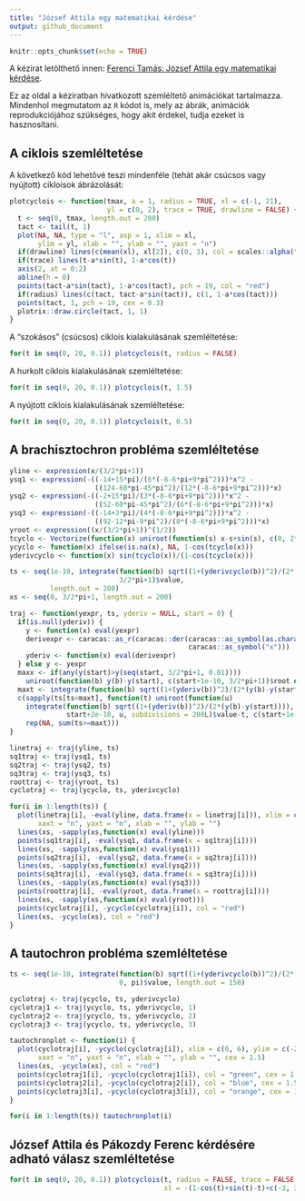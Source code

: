 ```yaml
---
title: "József Attila egy matematikai kérdése"
output: github_document
---
```


```r
knitr::opts_chunk$set(echo = TRUE)
```

A kézirat letölthető innen: [Ferenci Tamás: József Attila egy matematikai kérdése](FerenciTamas_JozsefAttilaEgyMatematikaiKerdese.pdf).

Ez az oldal a kéziratban hivatkozott szemléltető animációkat tartalmazza. Mindenhol megmutatom az `R` kódot is, mely az ábrák, animációk reprodukciójához szükséges, hogy akit érdekel, tudja ezeket is hasznosítani.

## A ciklois szemléltetése

A következő kód lehetővé teszi mindenféle (tehát akár csúcsos vagy nyújtott) cikloisok ábrázolását:

```r
plotcyclois <- function(tmax, a = 1, radius = TRUE, xl = c(-1, 21),
                        yl = c(0, 2), trace = TRUE, drawline = FALSE) {
  t <- seq(0, tmax, length.out = 200)
  tact <- tail(t, 1)
  plot(NA, NA, type = "l", asp = 1, xlim = xl,
       ylim = yl, xlab = "", ylab = "", yaxt = "n")
  if(drawline) lines(c(mean(xl), xl[2]), c(0, 3), col = scales::alpha("red", 0.2))
  if(trace) lines(t-a*sin(t), 1-a*cos(t))
  axis(2, at = 0:2)
  abline(h = 0)
  points(tact-a*sin(tact), 1-a*cos(tact), pch = 19, col = "red")
  if(radius) lines(c(tact, tact-a*sin(tact)), c(1, 1-a*cos(tact)))
  points(tact, 1, pch = 19, cex = 0.3)
  plotrix::draw.circle(tact, 1, 1)
}
```

A "szokásos" (csúcsos) ciklois kialakulásának szemléltetése:

```r
for(t in seq(0, 20, 0.1)) plotcyclois(t, radius = FALSE)
```

A hurkolt ciklois kialakulásának szemléltetése:

```r
for(t in seq(0, 20, 0.1)) plotcyclois(t, 1.5)
```

A nyújtott ciklois kialakulásának szemléltetése:

```r
for(t in seq(0, 20, 0.1)) plotcyclois(t, 0.5)
```

## A brachisztochron probléma szemléltetése

```r
yline <- expression(x/(3/2*pi+1))
ysq1 <- expression(-((-14+15*pi)/(6*(-8-6*pi+9*pi^2)))*x^2 -
                     ((124-60*pi-45*pi^2)/(12*(-8-6*pi+9*pi^2)))*x)
ysq2 <- expression(-((-2+15*pi)/(3*(-8-6*pi+9*pi^2)))*x^2 -
                     ((52-60*pi-45*pi^2)/(6*(-8-6*pi+9*pi^2)))*x)
ysq3 <- expression(-((-14+3*pi)/(4*(-8-6*pi+9*pi^2)))*x^2 -
                     ((92-12*pi-9*pi^2)/(8*(-8-6*pi+9*pi^2)))*x)
yroot <- expression((x/(3/2*pi+1))^(1/2))
tcyclo <- Vectorize(function(x) uniroot(function(s) x-s+sin(s), c(0, 2*pi))$root)
ycyclo <- function(x) ifelse(is.na(x), NA, 1-cos(tcyclo(x)))
yderivcyclo <- function(x) sin(tcyclo(x))/(1-cos(tcyclo(x)))

ts <- seq(1e-10, integrate(function(b) sqrt((1+(yderivcyclo(b))^2)/(2*(ycyclo(b)-ycyclo(0)))), 0,
                           3/2*pi+1)$value,
          length.out = 200)
xs <- seq(0, 3/2*pi+1, length.out = 200)

traj <- function(yexpr, ts, yderiv = NULL, start = 0) {
  if(is.null(yderiv)) {
    y <- function(x) eval(yexpr)
    derivexpr <- caracas::as_r(caracas::der(caracas::as_symbol(as.character(yexpr)),
                                            caracas::as_symbol("x")))
    yderiv <- function(x) eval(derivexpr)
  } else y <- yexpr
  maxx <- if(any(y(start)>y(seq(start, 3/2*pi+1, 0.01))))
    uniroot(function(b) y(b)-y(start), c(start+1e-10, 3/2*pi+1))$root else 3/2*pi+1
  maxt <- integrate(function(b) sqrt((1+(yderiv(b))^2)/(2*(y(b)-y(start)))), start, maxx)$value
  c(sapply(ts[ts<maxt], function(t) uniroot(function(u)
    integrate(function(b) sqrt((1+(yderiv(b))^2)/(2*(y(b)-y(start)))),
              start+2e-10, u, subdivisions = 200L)$value-t, c(start+1e-10, maxx))$root),
    rep(NA, sum(ts>=maxt)))
}

linetraj <- traj(yline, ts)
sq1traj <- traj(ysq1, ts)
sq2traj <- traj(ysq2, ts)
sq3traj <- traj(ysq3, ts)
roottraj <- traj(yroot, ts)
cyclotraj <- traj(ycyclo, ts, yderivcyclo)

for(i in 1:length(ts)) {
  plot(linetraj[i], -eval(yline, data.frame(x = linetraj[i])), xlim = c(0, 6), ylim = c(-2.5, 0),
       xaxt = "n", yaxt = "n", xlab = "", ylab = "")
  lines(xs, -sapply(xs,function(x) eval(yline)))
  points(sq1traj[i], -eval(ysq1, data.frame(x = sq1traj[i])))
  lines(xs, -sapply(xs,function(x) eval(ysq1)))
  points(sq2traj[i], -eval(ysq2, data.frame(x = sq2traj[i])))
  lines(xs, -sapply(xs,function(x) eval(ysq2)))
  points(sq3traj[i], -eval(ysq3, data.frame(x = sq3traj[i])))
  lines(xs, -sapply(xs,function(x) eval(ysq3)))
  points(roottraj[i], -eval(yroot, data.frame(x = roottraj[i])))
  lines(xs, -sapply(xs,function(x) eval(yroot)))
  points(cyclotraj[i], -ycyclo(cyclotraj[i]), col = "red")
  lines(xs, -ycyclo(xs), col = "red")
}
```

## A tautochron probléma szemléltetése

```r
ts <- seq(1e-10, integrate(function(b) sqrt((1+(yderivcyclo(b))^2)/(2*(ycyclo(b)-ycyclo(0)))),
                           0, pi)$value, length.out = 150)

cyclotraj <- traj(ycyclo, ts, yderivcyclo)
cyclotraj1 <- traj(ycyclo, ts, yderivcyclo, 1)
cyclotraj2 <- traj(ycyclo, ts, yderivcyclo, 2)
cyclotraj3 <- traj(ycyclo, ts, yderivcyclo, 3)

tautochronplot <- function(i) {
  plot(cyclotraj[i], -ycyclo(cyclotraj[i]), xlim = c(0, 6), ylim = c(-2.5, 0),
       xaxt = "n", yaxt = "n", xlab = "", ylab = "", cex = 1.5)
  lines(xs, -ycyclo(xs), col = "red")
  points(cyclotraj1[i], -ycyclo(cyclotraj1[i]), col = "green", cex = 1.5)
  points(cyclotraj2[i], -ycyclo(cyclotraj2[i]), col = "blue", cex = 1.5)
  points(cyclotraj3[i], -ycyclo(cyclotraj3[i]), col = "orange", cex = 1.5)
}

for(i in 1:length(ts)) tautochronplot(i)
```

## József Attila és Pákozdy Ferenc kérdésére adható válasz szemléltetése

```r
for(t in seq(0, 20, 0.1)) plotcyclois(t, radius = FALSE, trace = FALSE,
                                      xl = -(1-cos(t)+sin(t)-t)+c(-3, 3), drawline = TRUE)
```